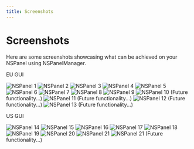 ```yaml
---
title: Screenshots
---
```


# Screenshots

Here are some screenshots showcasing what can be achieved on your NSPanel using NSPanelManager.

EU GUI

![NSPanel 1](/images/screenshots/1EU_mainpage.png)
![NSPanel 2](/images/screenshots/1EU_mainpage_alllightsmode.png)
![NSPanel 3](/images/screenshots/3EU_roompage.png)
![NSPanel 4](/images/screenshots/4EU_itempage_lights.png)
![NSPanel 5](/images/screenshots/6EU-scenespage.png)
![NSPanel 6](/images/screenshots/7EU_screensaver_weather.png)
![NSPanel 7](/images/screenshots/8EU_screensaver_weather_black.png)
![NSPanel 8](/images/screenshots/9EU_screensaver_time.png)
![NSPanel 9](/images/screenshots/10EU_screensaver_time_black.png)
![NSPanel 10](/images/screenshots/11EU_mainpage_soundmode.png)
(Future functionality...)
![NSPanel 11](/images/screenshots/12EU_itempage_blinds.png)
(Future functionality...)
![NSPanel 12](/images/screenshots/13EU_dropdown.png)
(Future functionality...)
![NSPanel 13](/images/screenshots/14EU_alarmpage.png)
(Future functionality...)

US GUI

![NSPanel 14](/images/screenshots/US1_mainpage.png)
![NSPanel 15](/images/screenshots/US2_roompage.png)
![NSPanel 16](/images/screenshots/US3_itempage_lights.png)
![NSPanel 17](/images/screenshots/US4_scenepage.png)
![NSPanel 18](/images/screenshots/US5_screensaver_weather.png)
![NSPanel 19](/images/screenshots/US6_screensaver_weather_black.png)
![NSPanel 20](/images/screenshots/US7_screensaver_time.png)
![NSPanel 21](/images/screenshots/US8_screensaver_time_black.png)
![NSPanel 21](/images/screenshots/US9_dropdown.png)
(Future functionality...)

